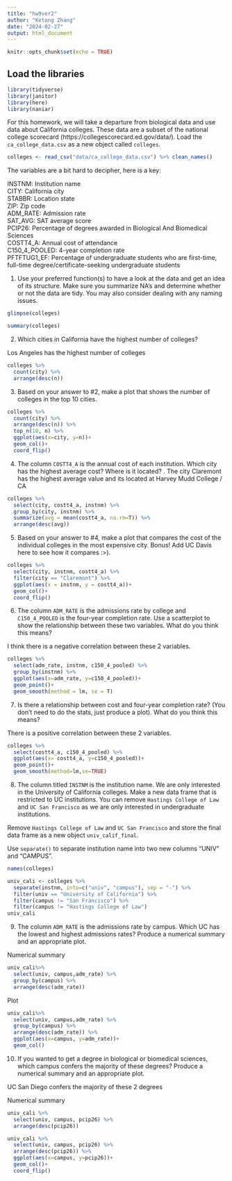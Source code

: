 ```yaml
---
title: "hw9ver2"
author: "Ketong Zhang"
date: "2024-02-27"
output: html_document
---
```


```r
knitr::opts_chunk$set(echo = TRUE)
```

## Load the libraries
```r
library(tidyverse)
library(janitor)
library(here)
library(naniar)
``` 

For this homework, we will take a departure from biological data and use data about California colleges. These data are a subset of the national college scorecard (https://collegescorecard.ed.gov/data/). Load the `ca_college_data.csv` as a new object called `colleges`.
```r
colleges <- read_csv("data/ca_college_data.csv") %>% clean_names()
```

The variables are a bit hard to decipher, here is a key:  

INSTNM: Institution name  
CITY: California city  
STABBR: Location state  
ZIP: Zip code  
ADM_RATE: Admission rate  
SAT_AVG: SAT average score  
PCIP26: Percentage of degrees awarded in Biological And Biomedical Sciences  
COSTT4_A: Annual cost of attendance  
C150_4_POOLED: 4-year completion rate  
PFTFTUG1_EF: Percentage of undergraduate students who are first-time, full-time degree/certificate-seeking undergraduate students  

1. Use your preferred function(s) to have a look at the data and get an idea of its structure. Make sure you summarize NA's and determine whether or not the data are tidy. You may also consider dealing with any naming issues.
```r
glimpse(colleges)
```

```r
summary(colleges)
```



2. Which cities in California have the highest number of colleges?

Los Angeles has the highest number of colleges
```r
colleges %>% 
  count(city) %>% 
  arrange(desc(n))
```


3. Based on your answer to #2, make a plot that shows the number of colleges in the top 10 cities.

```r
colleges %>% 
  count(city) %>% 
  arrange(desc(n)) %>% 
  top_n(10, n) %>% 
  ggplot(aes(x=city, y=n))+
  geom_col()+
  coord_flip()
```


4. The column `COSTT4_A` is the annual cost of each institution. Which city has the highest average cost? Where is it located?
.
The city Claremont has the highest average value and its located at Harvey Mudd College / CA
```r
colleges %>% 
  select(city, costt4_a, instnm) %>% 
  group_by(city, instnm) %>% 
  summarize(avg = mean(costt4_a, na.rm=T)) %>% 
  arrange(desc(avg))
```


5. Based on your answer to #4, make a plot that compares the cost of the individual colleges in the most expensive city. Bonus! Add UC Davis here to see how it compares :>).
```r
colleges %>% 
  select(city, instnm, costt4_a) %>% 
  filter(city == "Claremont") %>% 
  ggplot(aes(x = instnm, y = costt4_a))+
  geom_col()+
  coord_flip()
```


6. The column `ADM_RATE` is the admissions rate by college and `C150_4_POOLED` is the four-year completion rate. Use a scatterplot to show the relationship between these two variables. What do you think this means?

I think there is a negative correlation between these 2 variables.
```r
colleges %>% 
  select(adm_rate, instnm, c150_4_pooled) %>% 
  group_by(instnm) %>% 
  ggplot(aes(x=adm_rate, y=c150_4_pooled))+
  geom_point()+
  geom_smooth(method = lm, se = T)
```


7. Is there a relationship between cost and four-year completion rate? (You don't need to do the stats, just produce a plot). What do you think this means?

There is a positive correlation between these 2 variables.
```r
colleges %>% 
  select(costt4_a, c150_4_pooled) %>% 
  ggplot(aes(x= costt4_a, y=c150_4_pooled))+
  geom_point()+
  geom_smooth(method=lm,se=TRUE)
```

8. The column titled `INSTNM` is the institution name. We are only interested in the University of California colleges. Make a new data frame that is restricted to UC institutions. You can remove `Hastings College of Law` and `UC San Francisco` as we are only interested in undergraduate institutions.

Remove `Hastings College of Law` and `UC San Francisco` and store the final data frame as a new object `univ_calif_final`.

Use `separate()` to separate institution name into two new columns "UNIV" and "CAMPUS".

```r
names(colleges)
```

```r
univ_cali <- colleges %>% 
  separate(instnm, into=c("univ", "campus"), sep = "-") %>% 
  filter(univ == "University of California") %>% 
  filter(campus != "San Francisco") %>% 
  filter(campus != "Hastings College of Law")
univ_cali
```


9. The column `ADM_RATE` is the admissions rate by campus. Which UC has the lowest and highest admissions rates? Produce a numerical summary and an appropriate plot.

Numerical summary
```r
univ_cali%>% 
  select(univ, campus,adm_rate) %>% 
  group_by(campus) %>% 
  arrange(desc(adm_rate))
```

Plot
```r
univ_cali%>% 
  select(univ, campus,adm_rate) %>% 
  group_by(campus) %>% 
  arrange(desc(adm_rate)) %>% 
  ggplot(aes(x=campus, y=adm_rate))+
  geom_col()
```

10. If you wanted to get a degree in biological or biomedical sciences, which campus confers the majority of these degrees? Produce a numerical summary and an appropriate plot.

UC San Diego confers the majority of these 2 degrees

Numerical summary
```r
univ_cali %>% 
  select(univ, campus, pcip26) %>% 
  arrange(desc(pcip26))
```

```r
univ_cali %>% 
  select(univ, campus, pcip26) %>% 
  arrange(desc(pcip26)) %>% 
  ggplot(aes(x=campus, y=pcip26))+
  geom_col()+
  coord_flip()
```